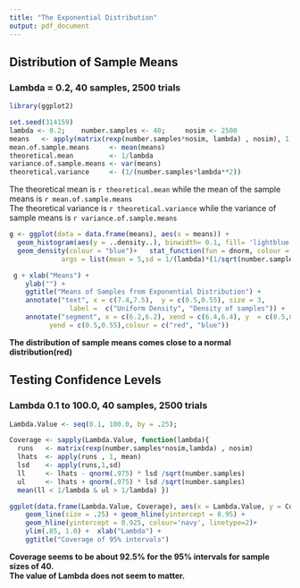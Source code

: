 ```yaml
---
title: "The Exponential Distribution"
output: pdf_document
---
```

## Distribution of Sample Means
### Lambda = 0.2, 40 samples, 2500 trials
```r
library(ggplot2) 
```
```r
set.seed(314159)  
lambda <- 0.2;    number.samples <- 40;     nosim <- 2500
means   <- apply(matrix(rexp(number.samples*nosim, lambda) , nosim), 1, mean)
mean.of.sample.means     <- mean(means)
theoretical.mean         <- 1/lambda
variance.of.sample.means <- var(means)
theoretical.variance     <- (1/(number.samples*lambda**2))
```
The theoretical mean is `r theoretical.mean` while the mean of the sample means is `r mean.of.sample.means`   
The theoretical variance is `r theoretical.variance` while the variance of sample means is `r variance.of.sample.means`

```r
 
g <- ggplot(data = data.frame(means), aes(x = means)) +
  geom_histogram(aes(y = ..density..), binwidth= 0.1, fill= 'lightblue', colour='black') +
  geom_density(colour = "blue")+   stat_function(fun = dnorm, colour = "red", size = 1,
             args = list(mean = 5,sd = 1/(lambda)*(1/sqrt(number.samples))))
```

```r
 g + xlab("Means") + 
    ylab("") + 
    ggtitle("Means of Samples from Exponential Distribution") +  
    annotate("text", x = c(7.4,7.5),  y = c(0.5,0.55), size = 3,
               label =  c("Uniform Density", "Density of samples")) +
    annotate("segment", x = c(6.2,6.2), xend = c(6.4,6.4), y  = c(0.5,0.55), 
          yend = c(0.5,0.55),colour = c("red", "blue"))
```
**The distribution of sample means comes close to a normal distribution(red)**


## Testing Confidence Levels

### Lambda 0.1 to 100.0, 40 samples, 2500 trials

```r
 
Lambda.Value <- seq(0.1, 100.0, by = .25);

Coverage <- sapply(Lambda.Value, function(lambda){
  runs   <- matrix(rexp(number.samples*nosim,lambda) , nosim)    
  lhats  <- apply(runs , 1, mean)
  lsd    <- apply(runs,1,sd)
  ll     <- lhats - qnorm(.975) * lsd /sqrt(number.samples)
  ul     <- lhats + qnorm(.975) * lsd /sqrt(number.samples)
  mean(ll < 1/lambda & ul > 1/lambda) })

```
 
 
```r

ggplot(data.frame(Lambda.Value, Coverage), aes(x = Lambda.Value, y = Coverage)) +  
    geom_line(size = .25) + geom_hline(yintercept = 0.95) + 
    geom_hline(yintercept = 0.925, colour='navy', linetype=2)+
    ylim(.85, 1.0) +  xlab("Lambda") +  
    ggtitle("Coverage of 95% intervals")

```

**Coverage seems to be about 92.5% for the 95% intervals for sample sizes of 40.**  
**The value of Lambda does not seem to matter.**

